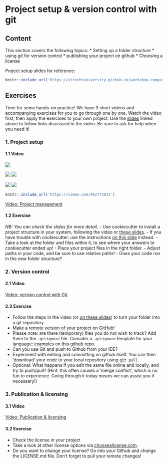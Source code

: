 # Project setup & version control with git {#project-setup}

## Content

This section covers the following topics:
* Setting up a folder structure
* using git for version control
* publishing your project on github
* Choosing a license

Project setup slides for reference:

```r
knitr::include_url('https://utrechtuniversity.github.io/workshop-computational-reproducibility/slides/slides_project-setup.html#1')
```


## Exercises

Time for some hands-on practice!
We have 3 short videos and accompanying exercises for you to go through one by one.
Watch the video first, then apply the exercises to your own project.
Use the [slides](../slides/slides_project-setup.html) linked above to follow links discussed in the video.
Be sure to ask for help when you need it!

### 1. Project setup

#### 1.1 Video


![](https://vimeo.com/462773031)

![](https://youtu.be/zNzZ1PfUDNk)
![](https://www.youtube.com/watch?v=zNzZ1PfUDNk)

![](https://vimeo.com/142172484)
![](https://player.vimeo.com/video/142172484)


```r
knitr::include_url('https://vimeo.com/462773031')
```



[Video: Project management](https://vimeo.com/462773031)

#### 1.2 Exercise 
_NB: You can check the slides for more detail._
- Use cookiecutter to install a project structure in your system, following the video or [these slides](../slides/slides_project-setup.html#4).
- If you have trouble with cookiecutter: use the instructions [on this slide](../slides/slides_project-setup.html#6) instead.
- Take a look at the folder and files within it, to see where your answers to cookiecutter ended up!
- Place your project files in the right folder.
- Adjust paths in your code, and be sure to use relative paths!
- Does your code run in the new folder structure?


### 2. Version control

#### 2.1 Video
[Video: version control with Git](https://vimeo.com/463264170)

#### 2.2 Exercise
- Follow the steps in the video (or [on these slides](../slides/slides_project-setup.html#17)) to turn your folder into a git repository
- Make a remote version of your project on GitHub!
- Please note: are there (temporary) files you do not wish to track?
  Add them to the `.gitignore` file.
  Consider a `.gitignore` template for your language: examples on [this github repo](https://github.com/github/gitignore).
- Can you use Git and push to Github from your IDE?
- Experiment with editing and committing on github itself.
  You can then 'download' your code to your local repository using `git pull`.
- Optional: What happens if you edit the same file online and locally, and try to push/pull?
  (Hint: this often causes a 'merge conflict', which is no fun to experience.
  Going through it today means we can assist you if necessary!)

 
### 3. Publication & licensing

#### 3.1 Video
[Video: Publication & licensing](https://vimeo.com/463659936)

#### 3.2 Exercise
- Check the license in your project
- Take a look at other license options via [choosealicense.com](https://choosealicense.com/).
- Do you want to change your license? Go into your Github and change the LICENSE.md file. Don't forget to pull your remote changes!

